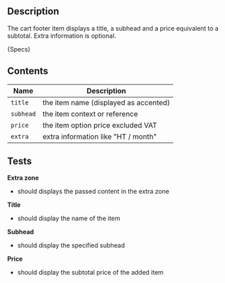 
## Description
The cart footer item displays a title, a subhead and a price equivalent to a subtotal. Extra information is optional.

<Description>{Specs}</Description>

## Contents

| Name      | Description                           |
|-----------|---------------------------------------|
| `title`   | the item name (displayed as accented) |
| `subhead` | the item context or reference         |
| `price`   | the item option price excluded VAT    |
| `extra`   | extra information like "HT / month"   |

## Tests

**Extra zone**
- should displays the passed content in the extra zone

**Title**
- should display the name of the item

**Subhead**
- should display the specified subhead

**Price**
- should display the subtotal price of the added item
